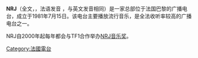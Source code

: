 {{Multiple issues|
{{Expand language|1=fr|2=en|time=2021-02-15T08:29:25+00:00}}
{{Unreferenced|time=2021-02-15T08:30:28+00:00}}
}}
'''NRJ'''（全文{{lang-en|Nouvelle Radio Jeune}}，{{Lang-fr|énergie}}，法语发音 {{IPA-fr|enɛʁʒi|}}，与英文{{Lang|en|energy}}发音相同）是一家总部位于法国巴黎的广播电台，成立于1981年7月15日。该电台主要播放流行音乐，是全法收听率较高的广播电台之一。

NRJ自2000年起每年都会与TF1合作举办[[NRJ音乐奖|NRJ音乐奖]]。

{{法国小作品}}

[[Category:法國電台|Category:法國電台]]